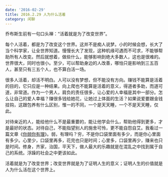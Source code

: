 ```yaml
---
date: '2016-02-29'
title: 2016.2.29 人为什么活着
category: 闲聊
---
```


乔布斯生前有一句口头禅：“活着就是为了改变世界”。

每个人活着，都是为了改变这个世界。这并不是痴人说梦。小的时候会想，长大了当个科学家，让全世界知道。慢慢长大了发现，这种机缘可遇而不可求，不能够帮助所有人改变。然后就想着，做些什么，能够影响到绝大多数人，这也是很难的。世界很大，同时也很小。至少，可以帮助身边的人改善，哪怕只是影响到三五百人，甚至只有三五个人，也不算白活一场。

很多人活着，却活不明白。人可以没有梦想，但不能没有方向。赚钱不能算是活着的目的，它只应是一种结果。向上爬也不能算是活着的意义，得道者多助，而道可道，非常道。作为一个男人，肩负的责任很多，让心爱的人幸福是其中一部分。怎么让自己的爱人幸福？赚很多钱给她花，让她过上体面的生活？如果说爱要跟金钱挂钩，这跟包养有什么区别，惟一的不同，一个是天天睡，一个不是天天睡，仅此。

对待亲近的人，能给他什么不是最重要的，能让他学会什么，帮助他得到更多，才是最好的状态。对待自己，不能指望别人的施舍可怜，更不能自怨自艾。我看过一篇文章《[你弱你有理](http://weibo.com/p/1001603853762379791477)》。弱，有理吗？穷，不是你口袋里面有多少，而是你心里面有多少。心里少，口袋里再多，花完也只是时间；心里多，口袋里再少，赚来也只是时间。修身，齐家，治国，平天下，做人最大的乐趣就是在混乱之中找到属于自己的系统。浮躁的社会之中更该如此。

活着就是为了改变世界；改变世界就是为了证明人生的意义；证明人生的价值就是人为什么活在这个世界上。
